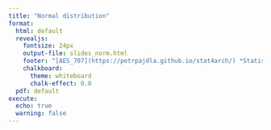 ```yaml
---
title: "Normal distribution"
format:
  html: default
  revealjs:
    fontsize: 24px
    output-file: slides_norm.html
    footer: "[AES_707](https://petrpajdla.github.io/stat4arch/) *Statistics seminar for archaeologists* | [Normal distribution](./norm.html)"
    chalkboard:
      theme: whiteboard
      chalk-effect: 0.0
  pdf: default
execute:
  echo: true
  warning: false
---
```

